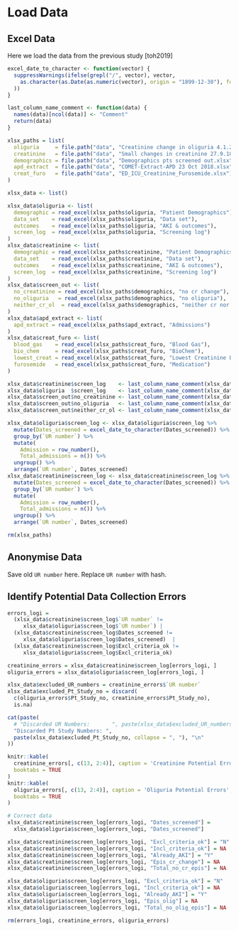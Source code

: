 # Load Data

## Excel Data

Here we load the data from the previous study [toh2019]

```r
excel_date_to_character <- function(vector) {
  suppressWarnings(ifelse(grepl("/", vector), vector,
    as.character(as.Date(as.numeric(vector), origin = "1899-12-30"), format = "%d/%m/%y")
  ))
}
```

```r
last_column_name_comment <- function(data) {
  names(data)[ncol(data)] <- "Comment"
  return(data)
}
```

```r
xlsx_paths = list(
  oliguria     = file.path("data", "Creatinine change in oliguria 4.1.20.xlsx"),
  creatinine   = file.path("data", "Small changes in creatinine 27.9.18.xlsx"),
  demographics = file.path("data", "Demographics pts screened out.xlsx"),
  apd_extract  = file.path("data", "COMET-Extract-APD 23 Oct 2018.xlsx"),
  creat_furo   = file.path("data", "ED_ICU_Creatinine_Furosemide.xlsx")
)

xlsx_data <- list()

xlsx_data$oliguria <- list(
  demographic = read_excel(xlsx_paths$oliguria, "Patient Demographics"),
  data_set    = read_excel(xlsx_paths$oliguria, "Data set"),
  outcomes    = read_excel(xlsx_paths$oliguria, "AKI & outcomes"),
  screen_log  = read_excel(xlsx_paths$oliguria, "Screening log")
)
xlsx_data$creatinine <- list(
  demographic = read_excel(xlsx_paths$creatinine, "Patient Demographics"),
  data_set    = read_excel(xlsx_paths$creatinine, "Data set"),
  outcomes    = read_excel(xlsx_paths$creatinine, "AKI & outcomes"),
  screen_log  = read_excel(xlsx_paths$creatinine, "Screening log")
)
xlsx_data$screen_out <- list(
  no_creatinine = read_excel(xlsx_paths$demographics, "no cr change"),
  no_oliguria   = read_excel(xlsx_paths$demographics, "no oliguria"),
  neither_cr_ol  = read_excel(xlsx_paths$demographics, "neither cr nor olig")
)
xlsx_data$apd_extract <- list(
  apd_extract = read_excel(xlsx_paths$apd_extract, "Admissions")
)
xlsx_data$creat_furo <- list(
  blood_gas    = read_excel(xlsx_paths$creat_furo, "Blood Gas"),
  bio_chem     = read_excel(xlsx_paths$creat_furo, "BioChem"),
  lowest_creat = read_excel(xlsx_paths$creat_furo, "Lowest Creatinine Level"),
  furosemide   = read_excel(xlsx_paths$creat_furo, "Medication")
)

xlsx_data$creatinine$screen_log    <- last_column_name_comment(xlsx_data$creatinine$screen_log   )
xlsx_data$oliguria  $screen_log    <- last_column_name_comment(xlsx_data$oliguria  $screen_log   )
xlsx_data$screen_out$no_creatinine <- last_column_name_comment(xlsx_data$screen_out$no_creatinine)
xlsx_data$screen_out$no_oliguria   <- last_column_name_comment(xlsx_data$screen_out$no_oliguria  )
xlsx_data$screen_out$neither_cr_ol <- last_column_name_comment(xlsx_data$screen_out$neither_cr_ol)

xlsx_data$oliguria$screen_log <- xlsx_data$oliguria$screen_log %>%
  mutate(Dates_screened = excel_date_to_character(Dates_screened)) %>%
  group_by(`UR number`) %>%
  mutate(
    Admission = row_number(),
    Total_admissions = n()) %>%
  ungroup() %>%
  arrange(`UR number`, Dates_screened)
xlsx_data$creatinine$screen_log <- xlsx_data$creatinine$screen_log %>%
  mutate(Dates_screened = excel_date_to_character(Dates_screened)) %>%
  group_by(`UR number`) %>%
  mutate(
    Admission = row_number(),
    Total_admissions = n()) %>%
  ungroup() %>%
  arrange(`UR number`, Dates_screened)

rm(xlsx_paths)
```

## Anonymise Data

Save old `UR number` here. Replace `UR number` with hash.

## Identify Potential Data Collection Errors

```r
errors_logi =
  (xlsx_data$creatinine$screen_log$`UR number` !=
     xlsx_data$oliguria$screen_log$`UR number`) |
  (xlsx_data$creatinine$screen_log$Dates_screened !=
     xlsx_data$oliguria$screen_log$Dates_screened)  |
  (xlsx_data$creatinine$screen_log$Excl_criteria_ok !=
     xlsx_data$oliguria$screen_log$Excl_criteria_ok)

creatinine_errors = xlsx_data$creatinine$screen_log[errors_logi, ]
oliguria_errors = xlsx_data$oliguria$screen_log[errors_logi, ]

xlsx_data$excluded_UR_numbers = creatinine_errors$`UR number`
xlsx_data$excluded_Pt_Study_no = discard(
  c(oliguria_errors$Pt_Study_no, creatinine_errors$Pt_Study_no),
  is.na)

cat(paste(
  # "Discarded UR Numbers:       ", paste(xlsx_data$excluded_UR_numbers , collapse = ", "), "\n",
  "Discarded Pt Study Numbers: ",
  paste(xlsx_data$excluded_Pt_Study_no, collapse = ", "), "\n"
))

knitr::kable(
  creatinine_errors[, c(13, 2:4)], caption = 'Creatinine Potential Errors',
  booktabs = TRUE
)
knitr::kable(
  oliguria_errors[, c(13, 2:4)], caption = 'Oliguria Potential Errors',
  booktabs = TRUE
)

# Correct data
xlsx_data$creatinine$screen_log[errors_logi, "Dates_screened"] =
  xlsx_data$oliguria$screen_log[errors_logi, "Dates_screened"]

xlsx_data$creatinine$screen_log[errors_logi, "Excl_criteria_ok"] = "N"
xlsx_data$creatinine$screen_log[errors_logi, "Incl_criteria_ok"] = NA
xlsx_data$creatinine$screen_log[errors_logi, "Already_AKI"] = "Y"
xlsx_data$creatinine$screen_log[errors_logi, "Epis_cr_change"] = NA
xlsx_data$creatinine$screen_log[errors_logi, "Total_no_cr_epis"] = NA

xlsx_data$oliguria$screen_log[errors_logi, "Excl_criteria_ok"] = "N"
xlsx_data$oliguria$screen_log[errors_logi, "Incl_criteria_ok"] = NA
xlsx_data$oliguria$screen_log[errors_logi, "Already_AKI"] = "Y"
xlsx_data$oliguria$screen_log[errors_logi, "Epis_olig"] = NA
xlsx_data$oliguria$screen_log[errors_logi, "Total_no_olig_epis"] = NA

rm(errors_logi, creatinine_errors, oliguria_errors)
```
